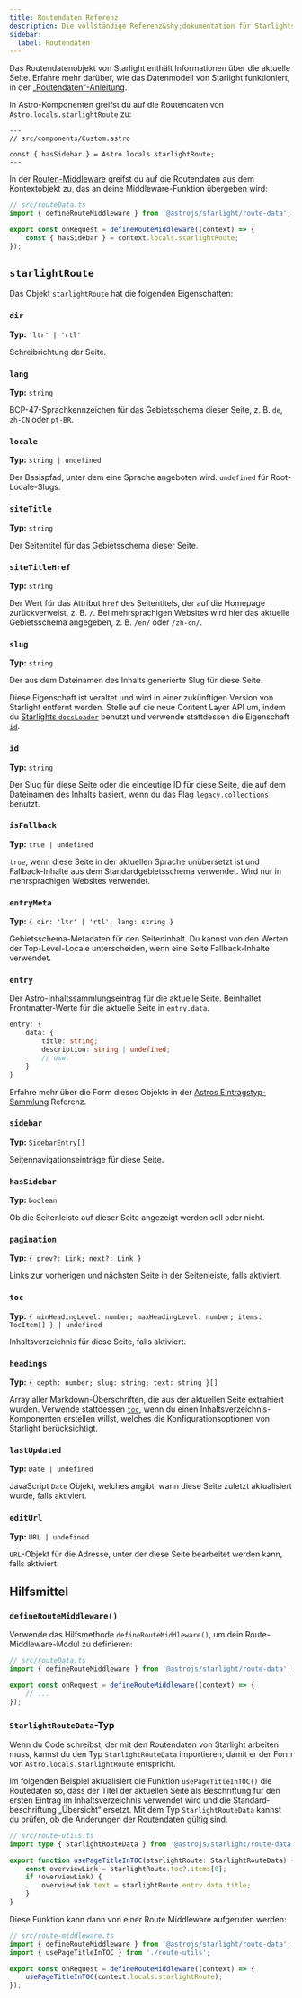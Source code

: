 ```yaml
---
title: Routendaten Referenz
description: Die vollständige Referenz&shy;dokumentation für Starlights Routendatenobjekt.
sidebar:
  label: Routendaten
---
```


Das Routendatenobjekt von Starlight enthält Informationen über die aktuelle Seite.
Erfahre mehr darüber, wie das Datenmodell von Starlight funktioniert, in der [„Routendaten“-Anleitung](/de/guides/route-data/).

In Astro-Komponenten greifst du auf die Routendaten von `Astro.locals.starlightRoute` zu:

```astro {4}
---
// src/components/Custom.astro

const { hasSidebar } = Astro.locals.starlightRoute;
---
```

In der [Routen-Middleware](/de/guides/route-data/#anpassen-der-routendaten) greifst du auf die Routendaten aus dem Kontextobjekt zu, das an deine Middleware-Funktion übergeben wird:

```ts {5}
// src/routeData.ts
import { defineRouteMiddleware } from '@astrojs/starlight/route-data';

export const onRequest = defineRouteMiddleware((context) => {
	const { hasSidebar } = context.locals.starlightRoute;
});
```

## `starlightRoute`

Das Objekt `starlightRoute` hat die folgenden Eigenschaften:

### `dir`

**Typ:** `'ltr' | 'rtl'`

Schreibrichtung der Seite.

### `lang`

**Typ:** `string`

BCP-47-Sprachkennzeichen für das Gebietsschema dieser Seite, z.&nbsp;B. `de`, `zh-CN` oder `pt-BR`.

### `locale`

**Typ:** `string | undefined`

Der Basispfad, unter dem eine Sprache angeboten wird. `undefined` für Root-Locale-Slugs.

### `siteTitle`

**Typ:** `string`

Der Seitentitel für das Gebietsschema dieser Seite.

### `siteTitleHref`

**Typ:** `string`

Der Wert für das Attribut `href` des Seitentitels, der auf die Homepage zurückverweist, z.&nbsp;B. `/`.
Bei mehrsprachigen Websites wird hier das aktuelle Gebietsschema angegeben, z.&nbsp;B. `/en/` oder `/zh-cn/`.

### `slug`

**Typ:** `string`

Der aus dem Dateinamen des Inhalts generierte Slug für diese Seite.

Diese Eigenschaft ist veraltet und wird in einer zukünftigen Version von Starlight entfernt werden.
Stelle auf die neue Content Layer API um, indem du [Starlights `docsLoader`](/de/manual-setup/#konfigurieren-von-inhaltssammlungen) benutzt und verwende stattdessen die Eigenschaft [`id`](#id).

### `id`

**Typ:** `string`

Der Slug für diese Seite oder die eindeutige ID für diese Seite, die auf dem Dateinamen des Inhalts basiert, wenn du das Flag [`legacy.collections`](https://docs.astro.build/de/reference/legacy-flags/#collections) benutzt.

### `isFallback`

**Typ:** `true | undefined`

`true`, wenn diese Seite in der aktuellen Sprache unübersetzt ist und Fallback-Inhalte aus dem Standardgebiets&shy;schema verwendet.
Wird nur in mehrsprachigen Websites verwendet.

### `entryMeta`

**Typ:** `{ dir: 'ltr' | 'rtl'; lang: string }`

Gebietsschema-Metadaten für den Seiteninhalt. Du kannst von den Werten der Top-Level-Locale unterscheiden, wenn eine Seite Fallback-Inhalte verwendet.

### `entry`

Der Astro-Inhaltssammlungs&shy;eintrag für die aktuelle Seite.
Beinhaltet Frontmatter-Werte für die aktuelle Seite in `entry.data`.

```ts
entry: {
	data: {
		title: string;
		description: string | undefined;
		// usw.
	}
}
```

Erfahre mehr über die Form dieses Objekts in der [Astros Eintragstyp-Sammlung](https://docs.astro.build/de/reference/modules/astro-content/#collectionentry) Referenz.

### `sidebar`

**Typ:** `SidebarEntry[]`

Seitennavigations&shy;einträge für diese Seite.

### `hasSidebar`

**Typ:** `boolean`

Ob die Seitenleiste auf dieser Seite angezeigt werden soll oder nicht.

### `pagination`

**Typ:** `{ prev?: Link; next?: Link }`

Links zur vorherigen und nächsten Seite in der Seitenleiste, falls aktiviert.

### `toc`

**Typ:** `{ minHeadingLevel: number; maxHeadingLevel: number; items: TocItem[] } | undefined`

Inhaltsverzeichnis für diese Seite, falls aktiviert.

### `headings`

**Typ:** `{ depth: number; slug: string; text: string }[]`

Array aller Markdown-Überschriften, die aus der aktuellen Seite extrahiert wurden.
Verwende stattdessen [`toc`](#toc), wenn du einen Inhaltsverzeichnis-Komponenten erstellen willst, welches die Konfigurations&shy;optionen von Starlight berücksichtigt.

### `lastUpdated`

**Typ:** `Date | undefined`

JavaScript `Date` Objekt, welches angibt, wann diese Seite zuletzt aktualisiert wurde, falls aktiviert.

### `editUrl`

**Typ:** `URL | undefined`

`URL`-Objekt für die Adresse, unter der diese Seite bearbeitet werden kann, falls aktiviert.

## Hilfsmittel

### `defineRouteMiddleware()`

Verwende das Hilfsmethode `defineRouteMiddleware()`, um dein Route-Middleware-Modul zu definieren:

```ts "defineRouteMiddleware"
// src/routeData.ts
import { defineRouteMiddleware } from '@astrojs/starlight/route-data';

export const onRequest = defineRouteMiddleware((context) => {
	// ...
});
```

### `StarlightRouteData`-Typ

Wenn du Code schreibst, der mit den Routendaten von Starlight arbeiten muss, kannst du den Typ `StarlightRouteData` importieren, damit er der Form von `Astro.locals.starlightRoute` entspricht.

Im folgenden Beispiel aktualisiert die Funktion `usePageTitleInTOC()` die Routedaten so, dass der Titel der aktuellen Seite als Beschriftung für den ersten Eintrag im Inhaltsverzeichnis verwendet wird und die Standard&shy;beschriftung „Übersicht“ ersetzt.
Mit dem Typ `StarlightRouteData` kannst du prüfen, ob die Änderungen der Routendaten gültig sind.

```ts "StarlightRouteData"
// src/route-utils.ts
import type { StarlightRouteData } from '@astrojs/starlight/route-data';

export function usePageTitleInTOC(starlightRoute: StarlightRouteData) {
	const overviewLink = starlightRoute.toc?.items[0];
	if (overviewLink) {
		overviewLink.text = starlightRoute.entry.data.title;
	}
}
```

Diese Funktion kann dann von einer Route Middleware aufgerufen werden:

```ts {3,6}
// src/route-middleware.ts
import { defineRouteMiddleware } from '@astrojs/starlight/route-data';
import { usePageTitleInTOC } from './route-utils';

export const onRequest = defineRouteMiddleware((context) => {
	usePageTitleInTOC(context.locals.starlightRoute);
});
```
